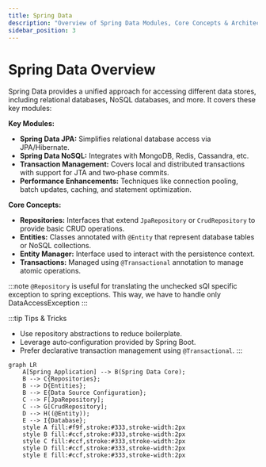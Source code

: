 ```yaml
---
title: Spring Data 
description: "Overview of Spring Data Modules, Core Concepts & Architecture"
sidebar_position: 3
---
```



# Spring Data Overview

Spring Data provides a unified approach for accessing different data stores, including relational databases, NoSQL databases, and more. It covers these key modules:

**Key Modules:**

* **Spring Data JPA:** Simplifies relational database access via JPA/Hibernate.
* **Spring Data NoSQL:** Integrates with MongoDB, Redis, Cassandra, etc.
* **Transaction Management:** Covers local and distributed transactions with support for JTA and two‑phase commits.
* **Performance Enhancements:** Techniques like connection pooling, batch updates, caching, and statement optimization.

**Core Concepts:**

*   **Repositories:** Interfaces that extend `JpaRepository` or `CrudRepository` to provide basic CRUD operations.
*   **Entities:** Classes annotated with `@Entity` that represent database tables or NoSQL collections.
*   **Entity Manager:** Interface used to interact with the persistence context.
*   **Transactions:** Managed using `@Transactional` annotation to manage atomic operations.

:::note
`@Repository` is useful for translating the
unchecked sQl specific exception to spring exceptions. This way, we have to
handle only DataAccessException
:::

:::tip Tips & Tricks
- Use repository abstractions to reduce boilerplate.
- Leverage auto‑configuration provided by Spring Boot.
- Prefer declarative transaction management using `@Transactional`.
:::

```mermaid
graph LR
    A[Spring Application] --> B(Spring Data Core);
    B --> C{Repositories};
    B --> D{Entities};
    B --> E{Data Source Configuration};
    C --> F[JpaRepository];
    C --> G[CrudRepository];
    D --> H((@Entity));
    E --> I{Database};
    style A fill:#f9f,stroke:#333,stroke-width:2px
    style B fill:#ccf,stroke:#333,stroke-width:2px
    style C fill:#ccf,stroke:#333,stroke-width:2px
    style D fill:#ccf,stroke:#333,stroke-width:2px
    style E fill:#ccf,stroke:#333,stroke-width:2px
```